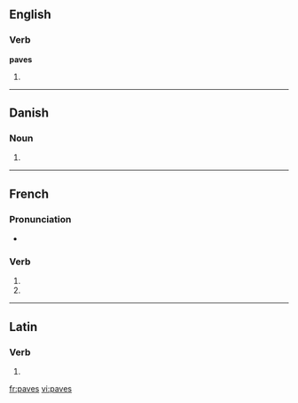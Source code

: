 {{also|pavés}}
==English==

===Verb===
'''paves'''

# {{third-person singular of|[[pave]]}}

----

==Danish==

===Noun===
{{infl|da|noun form|g=c}}

# {{form of|genitive singular indefinite|pave|lang=Danish}}

----

==French==

===Pronunciation===
* {{IPA|lang=fr|/pav/}}

===Verb===
{{fr-verb-form}}

# {{conjugation of|paver||2|s|pres|ind|lang=fr}}
# {{conjugation of|paver||2|s|pres|sub|lang=fr}}

----

==Latin==

===Verb===
{{la-verb-form|pavēs}}

# {{conjugation of|paveo|paveō|2|s|pres|act|ind|lang=la}}

[[fr:paves]]
[[vi:paves]]